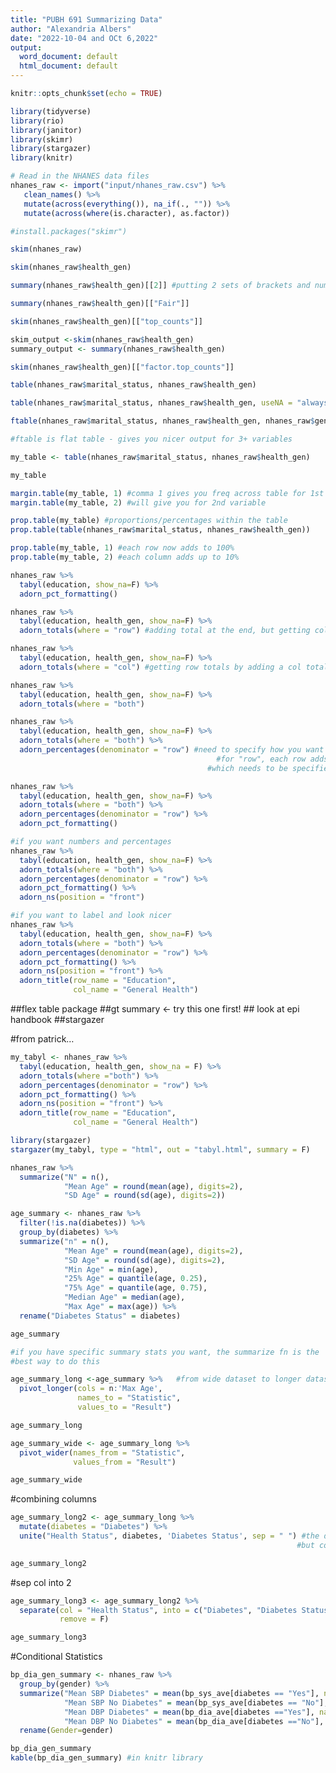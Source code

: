 ---
title: "PUBH 691 Summarizing Data"
author: "Alexandria Albers"
date: "2022-10-04 and OCt 6,2022"
output:
  word_document: default
  html_document: default
---

```{r setup, include=FALSE}
knitr::opts_chunk$set(echo = TRUE)
```

```{r}
library(tidyverse)
library(rio)
library(janitor)
library(skimr)
library(stargazer)
library(knitr)
```

```{r}
# Read in the NHANES data files
nhanes_raw <- import("input/nhanes_raw.csv") %>% 
   clean_names() %>% 
   mutate(across(everything()), na_if(., "")) %>%
   mutate(across(where(is.character), as.factor))

```

```{r}
#install.packages("skimr")

skim(nhanes_raw)
```

```{r}
skim(nhanes_raw$health_gen)

summary(nhanes_raw$health_gen)[[2]] #putting 2 sets of brackets and number pulls an individual level of a factor

summary(nhanes_raw$health_gen)[["Fair"]]

skim(nhanes_raw$health_gen)[["top_counts"]]

skim_output <-skim(nhanes_raw$health_gen)
summary_output <- summary(nhanes_raw$health_gen)

skim(nhanes_raw$health_gen)[["factor.top_counts"]]
```

```{r}
table(nhanes_raw$marital_status, nhanes_raw$health_gen)

table(nhanes_raw$marital_status, nhanes_raw$health_gen, useNA = "always")

ftable(nhanes_raw$marital_status, nhanes_raw$health_gen, nhanes_raw$gender)

#ftable is flat table - gives you nicer output for 3+ variables

my_table <- table(nhanes_raw$marital_status, nhanes_raw$health_gen)

my_table

margin.table(my_table, 1) #comma 1 gives you freq across table for 1st variable
margin.table(my_table, 2) #will give you for 2nd variable

prop.table(my_table) #proportions/percentages within the table
prop.table(table(nhanes_raw$marital_status, nhanes_raw$health_gen))

prop.table(my_table, 1) #each row now adds to 100%
prop.table(my_table, 2) #each column adds up to 10%
```

```{r}
nhanes_raw %>% 
  tabyl(education, show_na=F) %>% 
  adorn_pct_formatting()

nhanes_raw %>% 
  tabyl(education, health_gen, show_na=F) %>% 
  adorn_totals(where = "row") #adding total at the end, but getting column totals

nhanes_raw %>% 
  tabyl(education, health_gen, show_na=F) %>% 
  adorn_totals(where = "col") #getting row totals by adding a col total

nhanes_raw %>% 
  tabyl(education, health_gen, show_na=F) %>% 
  adorn_totals(where = "both")

nhanes_raw %>% 
  tabyl(education, health_gen, show_na=F) %>% 
  adorn_totals(where = "both") %>% 
  adorn_percentages(denominator = "row") #need to specify how you want den calculated
                                              #for "row", each row adds up to 100%
                                            #which needs to be specified if 2 diff vars

nhanes_raw %>% 
  tabyl(education, health_gen, show_na=F) %>% 
  adorn_totals(where = "both") %>% 
  adorn_percentages(denominator = "row") %>% 
  adorn_pct_formatting()

#if you want numbers and percentages
nhanes_raw %>% 
  tabyl(education, health_gen, show_na=F) %>% 
  adorn_totals(where = "both") %>% 
  adorn_percentages(denominator = "row") %>% 
  adorn_pct_formatting() %>% 
  adorn_ns(position = "front")

#if you want to label and look nicer
nhanes_raw %>% 
  tabyl(education, health_gen, show_na=F) %>% 
  adorn_totals(where = "both") %>% 
  adorn_percentages(denominator = "row") %>% 
  adorn_pct_formatting() %>% 
  adorn_ns(position = "front") %>% 
  adorn_title(row_name = "Education",
              col_name = "General Health")
```


##flex table package
##gt summary <- try this one first!
## look at epi handbook
##stargazer

#from patrick...
```{r}
my_tabyl <- nhanes_raw %>% 
  tabyl(education, health_gen, show_na = F) %>% 
  adorn_totals(where ="both") %>% 
  adorn_percentages(denominator = "row") %>% 
  adorn_pct_formatting() %>% 
  adorn_ns(position = "front") %>% 
  adorn_title(row_name = "Education",
              col_name = "General Health")

library(stargazer)
stargazer(my_tabyl, type = "html", out = "tabyl.html", summary = F)

```

```{r}
nhanes_raw %>% 
  summarize("N" = n(),
            "Mean Age" = round(mean(age), digits=2),
            "SD Age" = round(sd(age), digits=2))

age_summary <- nhanes_raw %>% 
  filter(!is.na(diabetes)) %>% 
  group_by(diabetes) %>% 
  summarize("n" = n(),
            "Mean Age" = round(mean(age), digits=2),
            "SD Age" = round(sd(age), digits=2),
            "Min Age" = min(age),
            "25% Age" = quantile(age, 0.25),
            "75% Age" = quantile(age, 0.75),
            "Median Age" = median(age),
            "Max Age" = max(age)) %>% 
  rename("Diabetes Status" = diabetes)

age_summary

#if you have specific summary stats you want, the summarize fn is the
#best way to do this
```


```{r}
age_summary_long <-age_summary %>%   #from wide dataset to longer dataset
  pivot_longer(cols = n:'Max Age',
               names_to = "Statistic",
               values_to = "Result")

age_summary_long
```

```{r}
age_summary_wide <- age_summary_long %>% 
  pivot_wider(names_from = "Statistic",
              values_from = "Result")

age_summary_wide
```

#combining columns
```{r}
age_summary_long2 <- age_summary_long %>% 
  mutate(diabetes = "Diabetes") %>% 
  unite("Health Status", diabetes, 'Diabetes Status', sep = " ") #the default is to get rid of columns that were united,
                                                                #but could put remove=F would keep the cols in the dataset

age_summary_long2
```


#sep col into 2
```{r}
age_summary_long3 <- age_summary_long2 %>% 
  separate(col = "Health Status", into = c("Diabetes", "Diabetes Status"), sep = " ", 
           remove = F)

age_summary_long3
```


#Conditional Statistics
```{r}
bp_dia_gen_summary <- nhanes_raw %>% 
  group_by(gender) %>% 
  summarize("Mean SBP Diabetes" = mean(bp_sys_ave[diabetes == "Yes"], na.rm=T),   # so we do want mean SBP, but ONLY when diabetes=Y
            "Mean SBP No Diabetes" = mean(bp_sys_ave[diabetes == "No"], na.rm=T),
            "Mean DBP Diabetes" = mean(bp_dia_ave[diabetes =="Yes"], na.rm=T),
            "Mean DBP No Diabetes" = mean(bp_dia_ave[diabetes =="No"], na.rm=T)) %>% 
  rename(Gender=gender)

bp_dia_gen_summary
kable(bp_dia_gen_summary) #in knitr library
```


